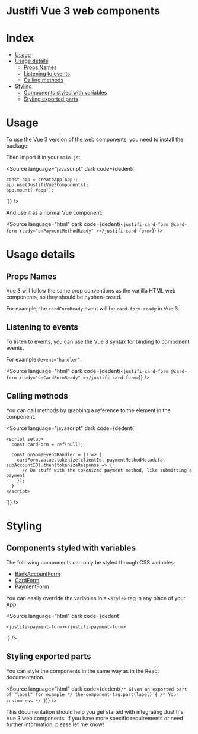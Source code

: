 
<Meta title="Vue 3" />

# Justifi Vue 3 web components

# Index

- [Usage](#usage)
- [Usage details](#usage-details)
  - [Props Names](#props-names)
  - [Listening to events](#listening-to-events)
  - [Calling methods](#calling-methods)
- [Styling](#styling)
  - [Components styled with variables](#components-styled-with-variables)
  - [Styling exported parts](#styling-exported-parts)

# Usage

To use the Vue 3 version of the web components, you need to install the package:

<Source language="bash" dark code="npm install --save @justifi/vue-components" />

Then import it in your `main.js`:

<Source
  language="javascript"
  dark
  code={dedent(`

    const app = createApp(App);
    app.use(JustifiVue3Components);
    app.mount('#app');

`)}
/>

And use it as a normal Vue component:

<Source
  language="html"
  dark
  code={dedent(`
    <justifi-card-form
      @card-form-ready="onPaymentMethodReady"
    ></justifi-card-form>
`)}
/>

# Usage details

## Props Names

Vue 3 will follow the same prop conventions as the vanilla HTML web components, so they should be hyphen-cased.

For example, the `cardFormReady` event will be `card-form-ready` in Vue 3.

## Listening to events

To listen to events, you can use the Vue 3 syntax for binding to component events.

For example `@event="handler"`.

<Source
  language="html"
  dark
  code={dedent(`
    <justifi-card-form
      @card-form-ready="onCardFormReady"
    ></justifi-card-form>
`)}
/>

## Calling methods

You can call methods by grabbing a reference to the element in the component.

<Source
  language="javascript"
  dark
  code={dedent(`
    <template>
      <justifi-card-form ref="cardForm"></justifi-card-form>
    </template>

    <script setup>
      const cardForm = ref(null);

      const onSomeEventHandler = () => {
        cardForm.value.tokenize(clientId, paymentMethodMetadata, subAccountID).then(tokenizeResponse => {
          // Do stuff with the tokenized payment method, like submitting a payment
        });
      }
    </script>

`)}
/>

# Styling

## Components styled with variables

The following components can only be styled through CSS variables:

- [BankAccountForm](?path=/docs/components-bankaccountform--docs)
- [CardForm](?path=/docs/components-cardform--docs)
- [PaymentForm](?path=/docs/components-paymentform--docs)

You can easily override the variables in a `<style>` tag in any place of your App.

<Source
  language="html"
  dark
  code={dedent`
    <style>
      :root {
        --jfi-variable: 'override value';
      }
    </style>

    <justifi-payment-form></justifi-payment-form>

`}
/>

<SummaryElement title="See full list of CSS variables available">
  <CSSVars />
</SummaryElement>

## Styling exported parts

You can style the components in the same way as in the React documentation.

<Source
  language="html"
  dark
  code={dedent(`
    /* Given an exported part of "label" for example */
    the-component-tag:part(label) {
      /* Your custom css */
    }
`)}
/>

This documentation should help you get started with integrating Justifi's Vue 3 web components. If you have more specific requirements or need further information, please let me know!
